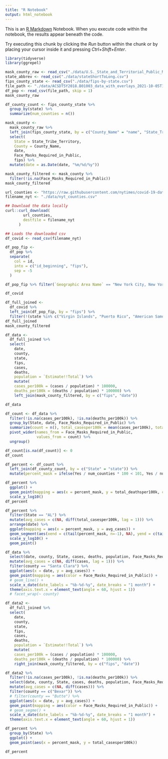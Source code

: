 ```yaml
---
title: "R Notebook"
output: html_notebook
---
```


This is an [R Markdown](http://rmarkdown.rstudio.com) Notebook. When you execute code within the notebook, the results appear beneath the code. 

Try executing this chunk by clicking the *Run* button within the chunk or by placing your cursor inside it and pressing *Ctrl+Shift+Enter*. 

```r
library(tidyverse)
library(ggrepel)
```

```r
mask_county_raw <- read_csv("./data/U.S._State_and_Territorial_Public_Mask_Mandates_From_April_10__2020_through_August_15__2021_by_County_by_Day.csv")
state_abbrev <- read_csv("./data/stateShortToLong.csv")
fips_county_state <- read_csv("./data/fips-by-state.csv")
file_path <- "./data/ACSDT5Y2018.B01003_data_with_overlays_2021-10-05T112340.csv"
df_pop <- read_csv(file_path, skip = 1)
mask_county_raw
```
```r
df_county_count <- fips_county_state %>%
  group_by(state) %>%
  summarize(num_counties = n())
```


```r
mask_county <-
  mask_county_raw %>% 
  left_join(fips_county_state, by = c("County_Name" = "name", "State_Tribe_Territory" = "state")) %>% 
  select(
    State = State_Tribe_Territory,
    County = County_Name,
    date,
    Face_Masks_Required_in_Public,
    fips) %>%
  mutate(date = as.Date(date, "%m/%d/%y"))

mask_county_filtered <- mask_county %>%
  filter(!is.na(Face_Masks_Required_in_Public))
mask_county_filtered

url_counties <- "https://raw.githubusercontent.com/nytimes/covid-19-data/master/us-counties.csv"
filename_nyt <- "./data/nyt_counties.csv"

## Download the data locally
curl::curl_download(
        url_counties,
        destfile = filename_nyt
      )

## Loads the downloaded csv
df_covid <- read_csv(filename_nyt)

df_pop_fip <- 
  df_pop %>%
  separate(
    col = id,
    into = c("id_beginning", "fips"),
    sep = -5
  )

df_pop_fip %>% filter(`Geographic Area Name` == "New York City, New York")

df_covid
```
``` r

df_full_joined <- 
  df_covid %>% 
  left_join(df_pop_fip, by = "fips") %>% 
  filter(!(state %in% c("Virgin Islands", "Puerto Rico", "American Samoa", "Guam", "Northern Mariana Islands"))) #%>%
df_full_joined
mask_county_filtered

df_data <-
  df_full_joined %>%
  select(
    date,
    county,
    state,
    fips,
    cases,
    deaths,
    population = `Estimate!!Total`) %>%
    mutate(
    cases_per100k = (cases / population) * 100000,
    deaths_per100k = (deaths / population) * 100000) %>%
    left_join(mask_county_filtered, by = c("fips", "date"))

df_data


```
```r
df_count <- df_data %>%
  filter(!is.na(cases_per100k), !is.na(deaths_per100k)) %>%
  group_by(State, date, Face_Masks_Required_in_Public) %>%
  summarize(count = n(), total_casesper100k = mean(cases_per100k), total_deathsper100k = mean(deaths_per100k)) %>%
  pivot_wider(names_from = Face_Masks_Required_in_Public,
              values_from = count) %>%
  ungroup()

df_count[is.na(df_count)] <- 0
df_count

df_percent <- df_count %>%
  left_join(df_county_count, by = c("State" = "state")) %>%
  mutate(percent_mask = ifelse(Yes / num_counties * 100 < 101, Yes / num_counties * 100, Yes / num_counties * 100 / 2 ))

df_percent %>%
  ggplot() +
  geom_point(mapping = aes(x = percent_mask, y = total_deathsper100k, color = State)) +
  scale_y_log10()
df_percent
```

```r
df_percent %>%
  filter(State == "AL") %>%
  mutate(avg_cases = c(NA, diff(total_casesper100k, lag = 1))) %>%
  arrange(date) %>%
  ggplot(mapping = aes(x = percent_mask, y = avg_cases)) +
  geom_segment(aes(xend = c(tail(percent_mask, n=-1), NA), yend = c(tail(avg_cases, n=-1), NA), color = State)) +
  scale_y_log10() +
  geom_point()

```

```r
df_data %>%
  select(date, county, State, cases, deaths, population, Face_Masks_Required_in_Public) %>%
  mutate(avg_cases = c(NA, diff(cases, lag = 1))) %>%
  filter(county == "Santa Clara") %>%
  ggplot(aes(x = date, y = avg_cases)) + 
  geom_point(mapping = aes(color = Face_Masks_Required_in_Public)) + 
  # geom_line() +
  scale_x_date(date_labels = "%b-%d-%y", date_breaks = "1 month") +
  theme(axis.text.x = element_text(angle = 60, hjust = 1))
  # facet_wrap(~ county)
```
```r
df_data2 <-
  df_full_joined %>%
  select(
    date,
    county,
    state,
    fips,
    cases,
    deaths,
    population = `Estimate!!Total`) %>%
    mutate(
    cases_per100k = (cases / population) * 100000,
    deaths_per100k = (deaths / population) * 100000) %>%
    right_join(mask_county_filtered, by = c("fips", "date"))

```

```r
df_data2 %>%
  filter(!is.na(cases_per100k), !is.na(deaths_per100k)) %>%
  select(date, county, State, cases, deaths, population, Face_Masks_Required_in_Public) %>%
  mutate(avg_cases = c(NA, diff(cases))) %>%
  filter(county == c("Bexar")) %>%
  # filter(county == "Butte") %>%
  ggplot(aes(x = date, y = avg_cases)) + 
  geom_point(mapping = aes(color = Face_Masks_Required_in_Public)) + 
  # geom_segme() +
  scale_x_date(date_labels = "%b-%d-%y", date_breaks = "1 month") +
  theme(axis.text.x = element_text(angle = 60, hjust = 1))
```

```r
df_percent %>%
  group_by(State) %>%
  ggplot() + 
  geom_point(aes(x = percent_mask, y = total_casesper100k))
```

```r
df_percent
```

